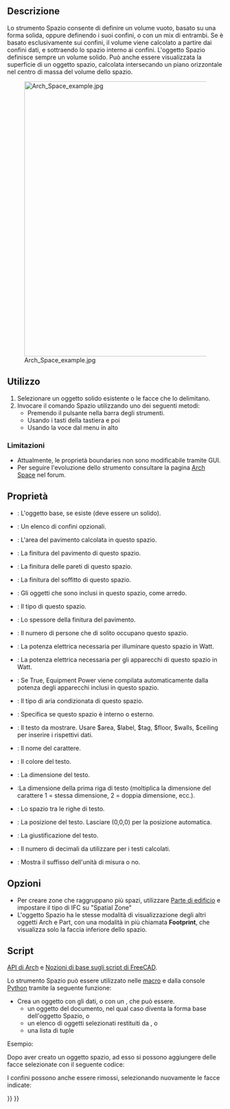 <languages/>

<div class="mw-translate-fuzzy">
{{docnav/it
|[[Arch_SectionPlane/it|Piano di sezione]]
|[[Arch_Stairs/it|Scale]]
|[[Arch_Workbench/it|Arch]]
|IconL=Arch_SectionPlane.svg
|IconR=Arch_Stairs.svg
|IconC=Workbench_Arch.svg
}}
</div>

{{VeryImportantMessage|THIS COMMAND IS PART OF THE INTEGRATED [[BIM_Workbench|BIM WORKBENCH]] IN V1.0<br>
This page has been updated for that version.}}

<div class="mw-translate-fuzzy">
{{GuiCommand/it
|Name=Arch_Space
|Name/it=Spazio
|MenuLocation=Arch → Spazio
|Workbenches=[[Arch_Workbench/it|Arch]]
|Shortcut={{KEY|S}} {{KEY|P}}
|Version=0.14
|SeeAlso=[[Arch_Wall/it|Parete]], [[Arch_Structure/it|Struttura]]
}}
</div>

<span id="Description"></span>
==Descrizione==

<div class="mw-translate-fuzzy">
Lo strumento Spazio consente di definire un volume vuoto, basato su una forma solida, oppure definendo i suoi confini, o con un mix di entrambi. Se è basato esclusivamente sui confini, il volume viene calcolato a partire dai confini dati, e sottraendo lo spazio interno ai confini. L'oggetto Spazio definisce sempre un volume solido. Può anche essere visualizzata la superficie di un oggetto spazio, calcolata intersecando un piano orizzontale nel centro di massa del volume dello spazio.
</div>

[[Image:Arch Space example.jpg|640px]]

{{Caption|Oggetto spazio creato da un oggetto solido esistente, poi sono aggiunte due facce della parete come confini.}}

<span id="Usage"></span>
==Utilizzo==

<div class="mw-translate-fuzzy">
# Selezionare un oggetto solido esistente o le facce che lo delimitano.
# Invocare il comando Spazio utilizzando uno dei seguenti metodi:
#* Premendo il pulsante {{Button|[[Image:Arch_Space.svg|16px]] [[Arch_Space/it|Spazio]]}} nella barra degli strumenti.
#* Usando i tasti della tastiera {{KEY|S}} e poi {{KEY|P}}
#* Usando la voce {{MenuCommand|Arch → Spazio}} dal menu in alto
</div>

<span id="Limitations"></span>
=== Limitazioni ===

* Attualmente, le proprietà boundaries non sono modificabile tramite GUI.
* Per seguire l'evoluzione dello strumento consultare la pagina [http://forum.freecadweb.org/viewtopic.php?f=9&t=4275 Arch Space] nel forum.

<span id="Properties"></span>
== Proprietà ==

* {{PropertyData/it|Base}}: L'oggetto base, se esiste (deve essere un solido).
* {{PropertyData/it|Boundaries}}: Un elenco di confini opzionali.
* {{PropertyData/it|Area}}: L'area del pavimento calcolata in questo spazio.
* {{PropertyData/it|FinishFloor}}: La finitura del pavimento di questo spazio.
* {{PropertyData/it|FinishWalls}}: La finitura delle pareti di questo spazio.
* {{PropertyData/it|FinishCeiling}}: La finitura del soffitto di questo spazio.
* {{PropertyData/it|Group}}: Gli oggetti che sono inclusi in questo spazio, come arredo.
* {{PropertyData/it|SpaceType}}: Il tipo di questo spazio.
* {{PropertyData/it|FloorThickness}}: Lo spessore della finitura del pavimento.
* {{PropertyData/it|NumberOfPeople}}: Il numero di persone che di solito occupano questo spazio.
* {{PropertyData/it|LightingPower}}: La potenza elettrica necessaria per illuminare questo spazio in Watt.
* {{PropertyData/it|EquipmentPower}}: La potenza elettrica necessaria per gli apparecchi di questo spazio in Watt.
* {{PropertyData/it|AutoPower}}: Se True, Equipment Power viene compilata automaticamente dalla potenza degli apparecchi inclusi in questo spazio.
* {{PropertyData/it|Conditioning}}: Il tipo di aria condizionata di questo spazio.
* {{PropertyData/it|Internal}}: Specifica se questo spazio è interno o esterno.

* {{PropertyView/it|Text}}: Il testo da mostrare. Usare $area, $label, $tag, $floor, $walls, $ceiling per inserire i rispettivi dati.
* {{PropertyView/it|FontName}}: Il nome del carattere.
* {{PropertyView/it|TextColor}}: Il colore del testo.
* {{PropertyView/it|FontSize}}: La dimensione del testo.
* {{PropertyView/it|FirstLine}}:La dimensione della prima riga di testo (moltiplica la dimensione del carattere 1 = stessa dimensione, 2 = doppia dimensione, ecc.).
* {{PropertyView/it|LineSpacing}}: Lo spazio tra le righe di testo.
* {{PropertyView/it|TextPosition}}: La posizione del testo. Lasciare (0,0,0) per la posizione automatica.
* {{PropertyView/it|TextAlign}}: La giustificazione del testo.
* {{PropertyView/it|Decimals}}: Il numero di decimali da utilizzare per i testi calcolati.
* {{PropertyView/it|ShowUnit}}: Mostra il suffisso dell'unità di misura o no.

<span id="Options"></span>
== Opzioni ==

* Per creare zone che raggruppano più spazi, utilizzare [[Arch_BuildingPart/it|Parte di edificio]] e impostare il tipo di IFC su "Spatial Zone"
* L'oggetto Spazio ha le stesse modalità di visualizzazione degli altri oggetti Arch e Part, con una modalità in più chiamata '''Footprint''', che visualizza solo la faccia inferiore dello spazio.

<span id="Scripting"></span>
==Script==

{{Emphasis|Vedere anche:}} [[Arch_API/it|API di Arch]] e [[FreeCAD_Scripting_Basics/it|Nozioni di base sugli script di FreeCAD]].

Lo strumento Spazio può essere utilizzato nelle [[Macros/it|macro]] e dalla console [[Python/it|Python]] tramite la seguente funzione:

{{Code|code=
Space = makeSpace(objects=None, baseobj=None, name="Space")
}}

* Crea un oggetto {{incode|Space}} con gli {{incode|objects}} dati, o con un {{incode|baseobj}}, che può essere. 
** un oggetto del documento, nel qual caso diventa la forma base dell'oggetto Spazio, o
** un elenco di oggetti selezionati restituiti da {{incode|FreeCADGui.Selection.getSelectionEx()}}, o
** una lista di tuple {{incode|(object, subobjectname)}}

Esempio:

{{Code|code=
import FreeCAD, Arch

Box = FreeCAD.ActiveDocument.addObject("Part::Box", "Box")
Box.Length = 1000
Box.Width = 1000
Box.Height = 1000

Space = Arch.makeSpace(Box)
Space.ViewObject.LineWidth = 2
FreeCAD.ActiveDocument.recompute()
}}

Dopo aver creato un oggetto spazio, ad esso si possono aggiungere delle facce selezionate con il seguente codice:

{{Code|code=
import FreeCAD, FreeCADGui, Draft, Arch

points = [FreeCAD.Vector(-500, 0, 0), FreeCAD.Vector(1000, 1000, 0)]
Line = Draft.makeWire(points)
Wall = Arch.makeWall(Line, width=150, height=2000)
FreeCAD.ActiveDocument.recompute()

# Select a face of the wall
selection = FreeCADGui.Selection.getSelectionEx()
Arch.addSpaceBoundaries(Space, selection)
}}

I confini possono anche essere rimossi, selezionando nuovamente le facce indicate:

{{Code|code=
selection = FreeCADGui.Selection.getSelectionEx()
Arch.removeSpaceBoundaries(Space, selection)
}}


<div class="mw-translate-fuzzy">
{{docnav/it
|[[Arch_SectionPlane/it|Piano di sezione]]
|[[Arch_Stairs/it|Scale]]
|[[Arch_Workbench/it|Arch]]
|IconL=Arch_SectionPlane.svg
|IconR=Arch_Stairs.svg
|IconC=Workbench_Arch.svg
}}
</div>

{{BIM_Tools_navi{{#translation:}}}}
{{Userdocnavi{{#translation:}}}}
